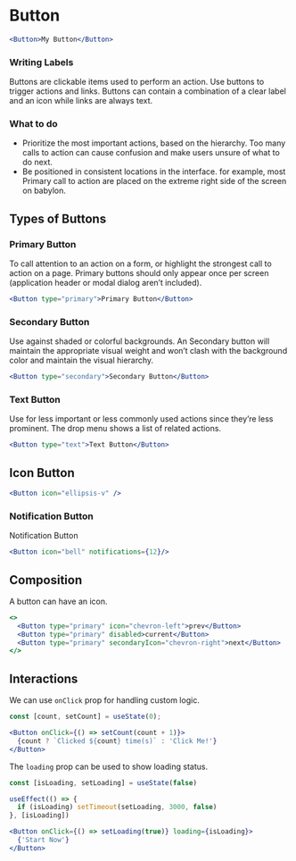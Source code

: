 
# Button

<Documenter component={Button}>

```jsx preview
<Button>My Button</Button>
```

</Documenter>

### Writing Labels

Buttons are clickable items used to perform an action. Use buttons to trigger actions and links. Buttons can contain a combination of a clear label and an icon while links are always text.

### What to do

* Prioritize the most important actions, based on the hierarchy. Too many calls to action can cause confusion and make users unsure of what to do next.
* Be positioned in consistent locations in the interface. for example, most Primary call to action are placed on the extreme right side of the screen on babylon.

## Types of Buttons

### Primary Button

To call attention to an action on a form, or highlight the strongest call to action on a page. Primary buttons should only appear once per screen
(application header or modal dialog aren’t included).

```jsx preview
<Button type="primary">Primary Button</Button>
```

### Secondary Button

Use against shaded or colorful backgrounds. An Secondary button will maintain the appropriate visual weight and won’t clash with the
background color and maintain the visual hierarchy.

```jsx preview
<Button type="secondary">Secondary Button</Button>
```

### Text Button

Use for less important or less commonly used actions since they’re less prominent. The drop menu shows a list of related actions.

```jsx preview
<Button type="text">Text Button</Button>
```


## Icon Button

```jsx preview
<Button icon="ellipsis-v" />
```

### Notification Button

Notification Button

```jsx preview
<Button icon="bell" notifications={12}/>
```

## Composition

A button can have an icon.

```jsx preview
<>
  <Button type="primary" icon="chevron-left">prev</Button>
  <Button type="primary" disabled>current</Button>
  <Button type="primary" secondaryIcon="chevron-right">next</Button>
</>
```

## Interactions

We can use `onClick` prop for handling custom logic.

```jsx preview
const [count, setCount] = useState(0);

<Button onClick={() => setCount(count + 1)}>
  {count ? `Clicked ${count} time(s)` : 'Click Me!'}
</Button>
```

The `loading` prop can be used to show loading status.

```jsx preview
const [isLoading, setLoading] = useState(false)

useEffect(() => {
  if (isLoading) setTimeout(setLoading, 3000, false)
}, [isLoading])

<Button onClick={() => setLoading(true)} loading={isLoading}>
  {'Start Now'}
</Button>
```
